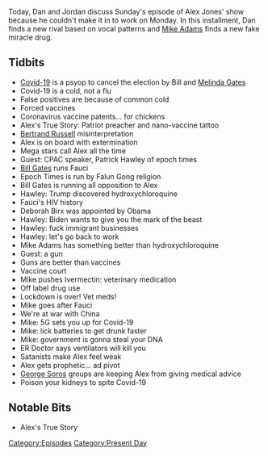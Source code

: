 {{DEFAULTSORT:
    #_EPISODE_0417:April 5, 2020
}}{{Episode
    | title           = April 5, 2020
    | caption         = Listen to this episode on [https://knowledgefight.libsyn.com/knowledge-fight-april-5-2020 Libsyn] [https://open.spotify.com/episode/7Ey9fKML6hcVtS6Z1wxm2X Spotify], Read the [[Transcript/417: April 5, 2020|Unofficial Transcript]]
    | episodeNumber   = 417
    | length          = 01:55:25
    | airDate         = April 8, 2020
    | coverageDate    = April 5, 2020
    | episodeType     = [[:Category:Present Day|Present Day]]
    | appearance      = [[Bill Gates]], [[Melinda Gates]], [[Bertrand Russell]], [[Patrick Hawley]], [[Anthony Fauci]], [[Deborah Birx]], [[Mike Adams]], [[George Soros]]
    | previousEpisode = [[416: April 2, 2020]]
    | nextEpisode     = [[418: April 8, 2020]]
}}

{{Stub}}

Today, Dan and Jordan discuss Sunday's episode of Alex Jones' show because he couldn't make it in to work on Monday.  In this installment, Dan finds a new rival based on vocal patterns and [[Mike Adams]] finds a new fake miracle drug.

==Tidbits==

*[[Covid-19]] is a psyop to cancel the election by Bill and [[Melinda Gates]]
*Covid-19 is a cold, not a flu
*False positives are because of common cold
*Forced vaccines
*Coronavirus vaccine patents... for chickens
*Alex's True Story: Patriot preacher and nano-vaccine tattoo
*[[Bertrand Russell]] misinterpretation
*Alex is on board with extermination
*Mega stars call Alex all the time
*Guest: CPAC speaker, Patrick Hawley of epoch times
*[[Bill Gates]] runs Fauci
*Epoch Times is run by Falun Gong religion
*Bill Gates is running all opposition to Alex
*Hawley: Trump discovered hydroxychloroquine
*Fauci's HIV history
*Deborah Birx was appointed by Obama
*Hawley: Biden wants to give you the mark of the beast
*Hawley: fuck immigrant businesses
*Hawley: let's go back to work
*Mike Adams has something better than hydroxychloroquine
*Guest: a gun
*Guns are better than vaccines
*Vaccine court
*Mike pushes Ivermectin: veterinary medication
*Off label drug use
*Lockdown is over! Vet meds!
*Mike goes after Fauci
*We're at war with China
*Mike: 5G sets you up for Covid-19
*Mike: lick batteries to get drunk faster
*Mike: government is gonna steal your DNA
*ER Doctor says ventilators will kill you
*Satanists make Alex feel weak
*Alex gets prophetic... ad pivot
*[[George Soros]] groups are keeping Alex from giving medical advice
*Poison your kidneys to spite Covid-19

==Notable Bits==

*Alex's True Story

[[Category:Episodes]]
[[Category:Present Day]]

